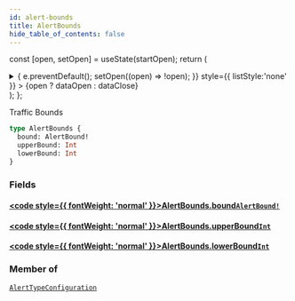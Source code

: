 ```yaml
---
id: alert-bounds
title: AlertBounds
hide_table_of_contents: false
---
```






const [open, setOpen] = useState(startOpen);
return (
<details {...(open ? { open: true } : {})} className="details" style={{ border:'none', boxShadow:'none', background:'var(--ifm-background-color)' }}>
<summary
onClick={(e) => {
e.preventDefault();
setOpen((open) => !open);
}}
style={{ listStyle:'none' }} >
{open ? dataOpen : dataClose}
</summary>
{open && children}
</details>
);
};

Traffic Bounds

```graphql
type AlertBounds {
  bound: AlertBound!
  upperBound: Int
  lowerBound: Int
}
```

### Fields

#### [<code style={{ fontWeight: 'normal' }}>AlertBounds.<b>bound</b></code>](#)<Bullet />[`AlertBound!`](/api/enums/alert-bound) <Badge class="badge badge--secondary" text="non-null"/> <Badge class="badge badge--secondary" text="enum"/>

>

#### [<code style={{ fontWeight: 'normal' }}>AlertBounds.<b>upperBound</b></code>](#)<Bullet />[`Int`](/api/scalars/int) <Badge class="badge badge--secondary" text="scalar"/>

>

#### [<code style={{ fontWeight: 'normal' }}>AlertBounds.<b>lowerBound</b></code>](#)<Bullet />[`Int`](/api/scalars/int) <Badge class="badge badge--secondary" text="scalar"/>

>

### Member of

[`AlertTypeConfiguration`](/api/objects/alert-type-configuration) <Badge class="badge badge--secondary" text="object"/>
